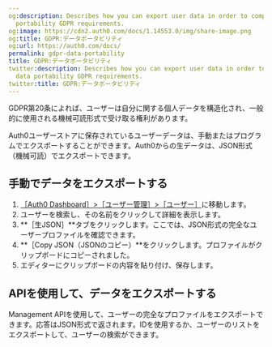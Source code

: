 ```yaml
---
og:description: Describes how you can export user data in order to comply with data
  portability GDPR requirements.
og:image: https://cdn2.auth0.com/docs/1.14553.0/img/share-image.png
og:title: GDPR:データポータビリティ
og:url: https://auth0.com/docs/
permalink: gdpr-data-portability
title: GDPR:データポータビリティ
twitter:description: Describes how you can export user data in order to comply with
  data portability GDPR requirements.
twitter:title: GDPR:データポータビリティ
---
```


GDPR第20条によれば、ユーザーは自分に関する個人データを構造化され、一般的に使用される機械可読形式で受け取る権利があります。

Auth0ユーザーストアに保存されているユーザーデータは、手動またはプログラムでエクスポートすることができます。Auth0からの生データは、JSON形式（機械可読）でエクスポートできます。



## 手動でデータをエクスポートする

1. [［Auth0 Dashboard］>［ユーザー管理］>［ユーザー］](%24%7Bmanage_url%7D/#/users)に移動します。
2. ユーザーを検索し、その名前をクリックして詳細を表示します。
3. **［生JSON］**タブをクリックします。ここでは、JSON形式の完全なユーザープロファイルを確認できます。
4. **［Copy JSON（JSONのコピー）**をクリックします。プロファイルがクリップボードにコピーされました。
5. エディターにクリップボードの内容を貼り付け、保存します。

## APIを使用して、データをエクスポートする

Management APIを使用して、ユーザーの完全なプロファイルをエクスポートできます。応答はJSON形式で返されます。IDを使用するか、ユーザーのリストをエクスポートして、ユーザーの検索ができます。